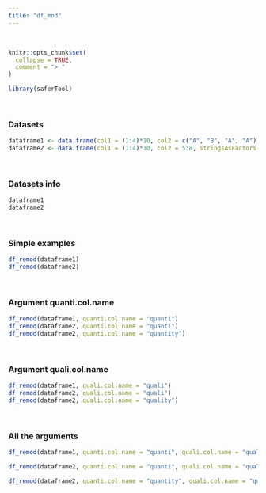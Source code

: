 ---
title: "df_mod"
---
<br>
```{r, include = FALSE}
knitr::opts_chunk$set(
  collapse = TRUE,
  comment = "> "
)
```

```{r setup}
library(saferTool)
```
<br>

### Datasets

```{r}
dataframe1 <- data.frame(col1 = (1:4)*10, col2 = c("A", "B", "A", "A"), stringsAsFactors = TRUE)
dataframe2 <- data.frame(col1 = (1:4)*10, col2 = 5:8, stringsAsFactors = TRUE)
```
<br>

### Datasets info

```{r}
dataframe1
dataframe2
```
<br>

### Simple examples

```{r}
df_remod(dataframe1)
df_remod(dataframe2)
```
<br>

### Argument quanti.col.name
```{r}
df_remod(dataframe1, quanti.col.name = "quanti")
df_remod(dataframe2, quanti.col.name = "quanti")
df_remod(dataframe2, quanti.col.name = "quantity")
```
<br>

### Argument quali.col.name
```{r}
df_remod(dataframe1, quali.col.name = "quali")
df_remod(dataframe2, quali.col.name = "quali")
df_remod(dataframe2, quali.col.name = "quality")
```
<br>

### All the arguments
```{r}
df_remod(dataframe1, quanti.col.name = "quanti", quali.col.name = "quali")

df_remod(dataframe2, quanti.col.name = "quanti", quali.col.name = "quali")

df_remod(dataframe2, quanti.col.name = "quantity", quali.col.name = "quality")
```